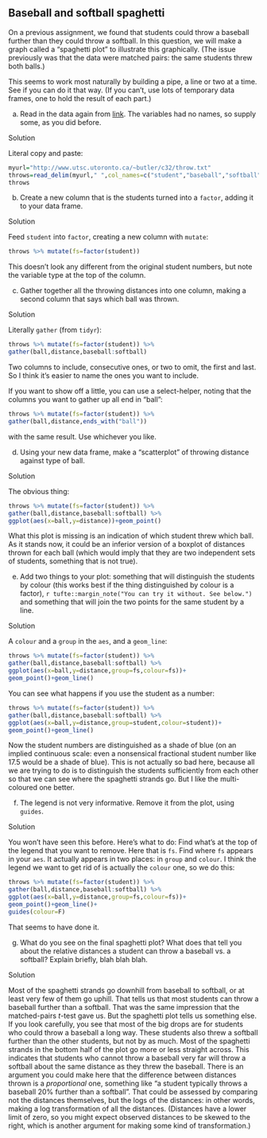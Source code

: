 ##  Baseball and softball spaghetti


 On a previous assignment, we found that students could throw
a baseball further than they could throw a softball. In this question,
we will make a graph called a "spaghetti plot" to illustrate this
graphically. (The issue previously was that the data were matched
pairs: the same students threw both balls.)

This seems to work most naturally by building a pipe, a line or two at
a time. See if you can do it that way. (If you can't, use lots of
temporary data frames, one to hold the result of each part.)



(a) Read in the data again from
[link](http://www.utsc.utoronto.ca/~butler/c32/throw.txt). The
variables had no names, so supply some, as you did before.


Solution


Literal copy and paste: 
```r
myurl="http://www.utsc.utoronto.ca/~butler/c32/throw.txt"
throws=read_delim(myurl," ",col_names=c("student","baseball","softball"))
throws
```

       



(b) Create a new column that is the students turned into a
`factor`, adding it to your data frame.


Solution


Feed `student` into `factor`, creating a new
column with `mutate`:
```r
throws %>% mutate(fs=factor(student))
```

       

This doesn't look any different from the original student numbers, but
note the variable type at the top of the column.



(c) Gather together all the throwing distances into one column,
making a second column that says which ball was thrown.


Solution


Literally `gather` (from `tidyr`):
```r
throws %>% mutate(fs=factor(student)) %>% 
gather(ball,distance,baseball:softball)
```

       

Two columns to include, consecutive ones, or two to omit, the first
and last. So I think it's
easier to name the ones you want to include. 

If you want to show off a little, you can use a select-helper, noting
that the columns you want to gather up all end in "ball":

```r
throws %>% mutate(fs=factor(student)) %>% 
gather(ball,distance,ends_with("ball"))
```

       

with the same result. Use whichever you like.



(d) Using your new data frame, make a "scatterplot" of throwing
distance against type of ball.


Solution


The obvious thing:
```r
throws %>% mutate(fs=factor(student)) %>% 
gather(ball,distance,baseball:softball) %>%
ggplot(aes(x=ball,y=distance))+geom_point()
```

       

What this plot is missing is an indication of which student threw
which ball. As it stands now, it could be an inferior version of a
boxplot of distances thrown for each ball (which would imply that they
are two independent sets of students, something that is not true).



(e) Add two things to your plot: something that will distinguish
the students by colour (this works best if the thing distinguished
by colour is a factor),
`r tufte::margin_note("You can try it without. See below.")`
and something that will join the two points for the same student by
a line.


Solution


A `colour` and a `group` in the `aes`, and
a `geom_line`:
```r
throws %>% mutate(fs=factor(student)) %>% 
gather(ball,distance,baseball:softball) %>%
ggplot(aes(x=ball,y=distance,group=fs,colour=fs))+
geom_point()+geom_line()
```

     

You can see what happens if you use the student as a number:

```r
throws %>% mutate(fs=factor(student)) %>% 
gather(ball,distance,baseball:softball) %>%
ggplot(aes(x=ball,y=distance,group=student,colour=student))+
geom_point()+geom_line()
```

     

Now the student numbers are distinguished as a shade of blue (on an
implied continuous scale: even a nonsensical fractional student number
like 17.5 would be a shade of blue). This is not actually so bad here,
because all we are trying to do is to distinguish the students
sufficiently from each other so that we can see where the spaghetti
strands go. But I like the multi-coloured one better.



(f) The legend is not very informative. Remove it from the plot,
using `guides`.


Solution


You won't have seen this before. Here's what to do: Find what's
at the top of the legend that you want to remove. Here that is
`fs`. Find where `fs` appears in your
`aes`. It actually appears in two places: in
`group` and `colour`. I think the legend we want
to get rid of is actually the `colour` one, so we do this:
```r
throws %>% mutate(fs=factor(student)) %>% 
gather(ball,distance,baseball:softball) %>%
ggplot(aes(x=ball,y=distance,group=fs,colour=fs))+
geom_point()+geom_line()+
guides(colour=F) 
```

       

That seems to have done it.



(g) What do you see on the final spaghetti plot? What does that tell you
about the relative distances a student can throw a baseball vs.\ a
softball? Explain briefly, blah blah blah.


Solution


Most of the spaghetti strands go downhill from baseball to
softball, or at least very few of them go uphill. That tells us
that most students can throw a baseball further than a softball.
That was the same impression that the matched-pairs $t$-test
gave us. But the spaghetti plot tells us something else. If you
look carefully, you see that most of the big drops are for
students who could throw a baseball a long way. These students
also threw a softball further than the other students, but not
by as much. Most of the spaghetti strands in the bottom half of
the plot go more or less straight across. This indicates that
students who cannot throw a baseball very far will throw a
softball about the same distance as they threw the baseball.
There is an argument you could make here that the difference
between distances thrown is a *proportional* one, something
like "a student typically throws a baseball 20\% further than a softball". 
That could be assessed by comparing not the
distances themselves, but the logs of the distances: in other
words, making a log transformation of all the
distances. (Distances have a lower limit of zero, so you might
expect observed distances to be skewed to the right, which is
another argument for making some kind of transformation.)





